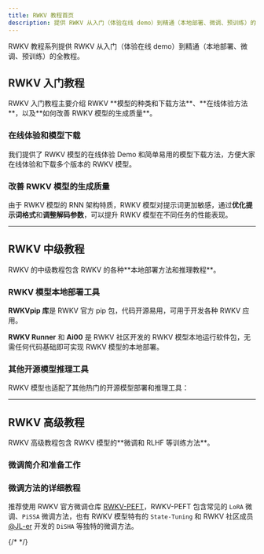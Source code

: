 ```yaml
---
title: RWKV 教程首页
description: 提供 RWKV 从入门（体验在线 demo）到精通（本地部署、微调、预训练）的全教程。
---
```



RWKV 教程系列提供 RWKV 从入门（体验在线 demo）到精通（本地部署、微调、预训练）的全教程。

## RWKV 入门教程

<CallOut type='info'>
RWKV 入门教程主要介绍 RWKV **模型的种类和下载方法**、**在线体验方法**，以及**如何改善 RWKV 模型的生成质量**。
</CallOut>

### 在线体验和模型下载

我们提供了 RWKV 模型的在线体验 Demo 和简单易用的模型下载方法，方便大家在线体验和下载多个版本的 RWKV 模型。

<CardContainer>
<Card image="color-1.png" icon={PlayCircle}    iconColor='text-red-600'   title="在线体验 RWKV 模型"  description="通过在线 Demo 体验各种 RWKV 模型" link="/tutorials/basic/How-To-Play" />
<Card image="color-2.png" icon={Download}      iconColor='text-blue-600'  title="下载 RWKV 模型" description="了解 RWKV 的模型种类和下载方法" link="/tutorials/basic/Model-Download" />
</CardContainer>

### 改善 RWKV 模型的生成质量

由于 RWKV 模型的 RNN 架构特质，RWKV 模型对提示词更加敏感，通过**优化提示词格式**和**调整解码参数**，可以提升 RWKV 模型在不同任务的性能表现。
<CardContainer>
<Card image="color-4.png" icon={Sliders}       iconColor='text-amber-600'  title="调整 RWKV 的解码参数" description="调整 RWKV 模型的解码参数，直接影响模型的生成效果" link="/tutorials/basic/RWKV-Parameters" />
<Card image="color-28.png" icon={MessageSquare} iconColor='text-purple-600' title="RWKV 的提示词格式" description="通过使用 RWKV 偏好的提示词格式，可以改善模型的输出质量" link="/tutorials/basic/Prompt-Format" />
</CardContainer>

---

## RWKV 中级教程

<CallOut type='info'>
RWKV 的中级教程包含 RWKV 的各种**本地部署方法和推理教程**。
</CallOut>

### RWKV 模型本地部署工具

**RWKVpip 库**是 RWKV 官方 pip 包，代码开源易用，可用于开发各种 RWKV 应用。

**RWKV Runner** 和 **Ai00** 是 RWKV 社区开发的 RWKV 模型本地运行软件包，无需任何代码基础即可实现 RWKV 模型的本地部署。

<CardContainer>
<Card image="color-23.png" icon={Code2}      iconColor='text-green-600'   title="RWKVpip 指南"  description="了解 RWKVpip 包如何推理 RWKV 模型，对代码进行分段详解" link="/tutorials/intermediate/RWKVpip" />
<Card image="color-3.png" icon={Terminal}    iconColor='text-pink-600' title="RWKV Runner 使用教程" description="RWKV 的本地部署软件包，带新手友好的图形化界面" link="/tutorials/intermediate/RWKV-Runner/Introduction" />
<Card image="color-22.png" icon={Bot}         iconColor='text-purple-600' title="Ai00 使用教程" description="基于 WebGPU（vulkan） 的推理工具，支持大多数 GPU 和集显" link="/tutorials/intermediate/ai00/Introduction" />
</CardContainer>

### 其他开源模型推理工具

RWKV 模型也适配了其他热门的开源模型部署和推理工具：

<CardContainer>
<Card image="color-2.png" icon={Cpu}         iconColor='text-sky-600'    title="llama.cpp 推理教程" description="本地部署 llama.cpp 并运行 RWKV 模型" link="/tutorials/intermediate/llamacpp" />
<Card image="color-5.png" icon={Cloud}        iconColor='text-red-400'    title="Ollama 推理教程" description="本地部署 Ollama 并推理 RWKV 模型" link="/tutorials/intermediate/RWKV-Inference/Ollama" />
<Card image="color-6.png" icon={Globe2}       iconColor='text-rose-600'  title="Text Generation WebUI 教程" description="RWKV 模型的 Text Generation WebUI 推理方法" link="/tutorials/intermediate/RWKV-Inference/text-generation-webui" />
<Card image="color-25.png" icon={Terminal}     iconColor='text-purple-600'   title="KoboldCpp 推理教程" description="使用 KoboldCpp 运行 RWKV 模型" link="/tutorials/intermediate/RWKV-Inference/KoboldCpp" />
<Card image="color-29.png" icon={GamepadIcon}  iconColor='text-pink-600'   title="SillyTavern 角色扮演教程" description="使用 SillyTavern 部署和运行 RWKV 模型，并进行角色扮演" link="/tutorials/intermediate/RWKV-Inference/SillyTavern" />
</CardContainer>

---
## RWKV 高级教程

<CallOut type='info'>
RWKV 高级教程包含 RWKV 模型的**微调和 RLHF 等训练方法**。
</CallOut>

### 微调简介和准备工作
<CardContainer>
<Card image="color-13.png" icon={LibraryBig} iconColor='text-red-400'    title="微调简介" description="为什么要微调 RWKV 模型？微调之前需要准备什么？" link="/tutorials/advanced/Fine-Tune/Introduction" />
<Card image="color-11.png" icon={Wrench}     iconColor='text-blue-500'   title="配置训练环境" description="配置 Pytorch 等 RWKV 微调训练所需的软件环境" link="/tutorials/advanced/Fine-Tune/FT-Environment" />
<Card image="color-10.png" icon={Database}   iconColor='text-red-400'  title="准备训练数据" description="根据你的目标任务，收集特定格式的训练数据，将其处理为 binidx 格式" link="/tutorials/advanced/Fine-Tune/FT-Dataset" />
</CardContainer>

### 微调方法的详细教程

推荐使用 RWKV 官方微调仓库 [RWKV-PEFT](https://github.com/JL-er/RWKV-PEFT)，RWKV-PEFT 包含常见的 `LoRA` 微调、`PiSSA` 微调方法，也有 RWKV 模型特有的 `State-Tuning` 和 RWKV 社区成员 [@JL-er](https://github.com/JL-er) 开发的 `DiSHA` 等独特的微调方法。

<CardContainer>
{/* <Card image="color-4.png" icon={Dumbbell}  iconColor='text-yellow-500'  title="全参微调"           description="RWKV 模型的全参微调方法，使用社区魔改的 RWKV-LM 仓库" link="/tutorials/advanced/Fine-Tune/Full-ft-Simple" /> */}
<Card image="color-5.png" icon={Sparkles}  iconColor='text-red-400'    title="State Tuning 微调"  description="RWKV 模型独特的 State Tuning 微调方法" link="/tutorials/advanced/Fine-Tune/RWKV-PEFT/State-Tuning" />
<Card image="color-19.png" icon={Puzzle}    iconColor='text-purple-500'  title="LoRA 微调"          description="RWKV 模型的 LoRA 微调方法，基于 RWKV-PEFT 仓库" link="/tutorials/advanced/Fine-Tune/RWKV-PEFT/LoRA-Fine-Tuning" />
<Card image="color-18.png" icon={Dumbbell}  iconColor='text-orange-500'   title="DiSHA 微调"         description="RWKV 模型的 DiSHA 微调方法，基于 RWKV-PEFT 仓库" link="/tutorials/advanced/Fine-Tune/RWKV-PEFT/DiSHA-Fine-Tuning" />
<Card image="color-17.png" icon={FlaskRound}     iconColor='text-yellow-600'    title="PiSSA 微调"    description="RWKV 模型的 PiSSA 微调方法，基于 RWKV-PEFT 仓库" link="/tutorials/advanced/Fine-Tune/RWKV-PEFT/Pissa-Fine-Tuning" />
</CardContainer>


